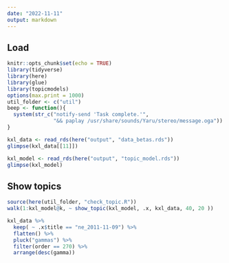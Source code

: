 ```yaml
---
date: "2022-11-11"
output: markdown
---
```


## Load

```r
knitr::opts_chunk$set(echo = TRUE)
library(tidyverse)
library(here)
library(glue)
library(topicmodels)
options(max.print = 1000)
util_folder <- c("util")
beep <- function(){
  system(str_c("notify-send 'Task complete.'",
               "&& paplay /usr/share/sounds/Yaru/stereo/message.oga"))
}
```

```r
kxl_data <- read_rds(here("output", "data_betas.rds"))
glimpse(kxl_data[[11]])
```

```r
kxl_model <- read_rds(here("output", "topic_model.rds"))
glimpse(kxl_model)
```

## Show topics

```r
source(here(util_folder, "check_topic.R"))
walk(1:kxl_model@k, ~ show_topic(kxl_model, .x, kxl_data, 40, 20 ))
```

```r
kxl_data %>%
  keep( ~ .x$title == "ne_2011-11-09") %>%
  flatten() %>%
  pluck("gammas") %>%
  filter(order == 270) %>%
  arrange(desc(gamma))
```
